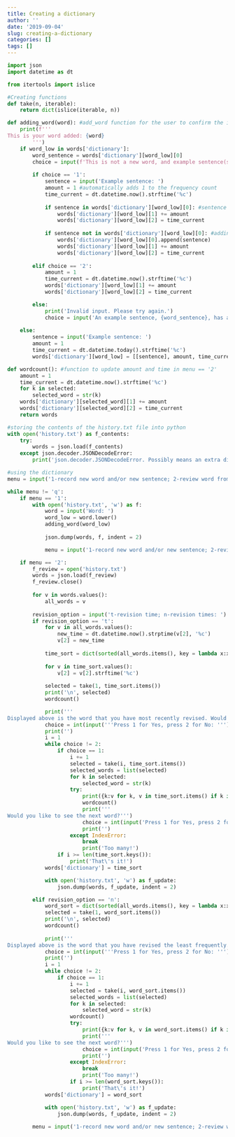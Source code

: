 ```yaml
---
title: Creating a dictionary
author: ''
date: '2019-09-04'
slug: creating-a-dictionary
categories: []
tags: []
---
```


```python
import json
import datetime as dt

from itertools import islice

#Creating functions
def take(n, iterable):
    return dict(islice(iterable, n))

def adding_word(word): #add_word function for the user to confirm the input
    print(f'''
This is your word added: {word}
        ''')
    if word_low in words['dictionary']:
        word_sentence = words['dictionary'][word_low][0]
        choice = input(f'This is not a new word, and example sentence(s), {word_sentence}, has already been added. Press 1 for Yes to add an additional sentence, press 2 for No: ') #To let the user know that not only are there already sentences present, but also display the existing sentences.
        
        if choice == '1':
            sentence = input('Example sentence: ')
            amount = 1 #automatically adds 1 to the frequency count
            time_current = dt.datetime.now().strftime('%c')
            
            if sentence in words['dictionary'][word_low][0]: #sentence is then not added again to dictionary, but frequency count and revision time are updated
                words['dictionary'][word_low][1] += amount
                words['dictionary'][word_low][2] = time_current
            
            if sentence not in words['dictionary'][word_low][0]: #adding sentence to the dictionary
                words['dictionary'][word_low][0].append(sentence)
                words['dictionary'][word_low][1] += amount
                words['dictionary'][word_low][2] = time_current
    
        elif choice == '2':
            amount = 1
            time_current = dt.datetime.now().strftime('%c')
            words['dictionary'][word_low][1] += amount
            words['dictionary'][word_low][2] = time_current

        else:
            print('Invalid input. Please try again.')
            choice = input('An example sentence, {word_sentence}, has already been added. Press 1 for Yes, press 2 for No: ')
    
    else:
        sentence = input('Example sentence: ')
        amount = 1
        time_current = dt.datetime.today().strftime('%c')
        words['dictionary'][word_low] = [[sentence], amount, time_current] #assigns the new word as a new key in the dictionary, assigns the sentence, frequency count and time as its values

def wordcount(): #function to update amount and time in menu == '2'
    amount = 1
    time_current = dt.datetime.now().strftime('%c')
    for k in selected:
        selected_word = str(k)
    words['dictionary'][selected_word][1] += amount
    words['dictionary'][selected_word][2] = time_current
    return words

#storing the contents of the history.txt file into python
with open('history.txt') as f_contents:
    try:
        words = json.load(f_contents)
    except json.decoder.JSONDecodeError:
        print('json.decoder.JSONDecodeError. Possibly means an extra dictionary.')

#using the dictionary
menu = input('1-record new word and/or new sentence; 2-review word from revision history; q-quit: ')

while menu != 'q':
    if menu == '1':
        with open('history.txt', 'w') as f:
            word = input('Word: ')
            word_low = word.lower()
            adding_word(word_low)
            
            json.dump(words, f, indent = 2)

            menu = input('1-record new word and/or new sentence; 2-review word from revision history; q-quit: ')

    if menu == '2':
        f_review = open('history.txt')
        words = json.load(f_review)
        f_review.close()
        
        for v in words.values():
            all_words = v
            
        revision_option = input('t-revision time; n-revision times: ')
        if revision_option == 't':
            for v in all_words.values():
                new_time = dt.datetime.now().strptime(v[2], '%c')
                v[2] = new_time
          
            time_sort = dict(sorted(all_words.items(), key = lambda x:x[1][2], reverse = True))
            
            for v in time_sort.values():
                v[2] = v[2].strftime('%c')
            
            selected = take(1, time_sort.items())
            print('\n', selected)
            wordcount()

            print('''
Displayed above is the word that you have most recently revised. Would you like to see the next word in the list?''')
            choice = int(input('''Press 1 for Yes, press 2 for No: '''))
            print('')
            i = 1
            while choice != 2:
                if choice == 1:
                    i += 1
                    selected = take(i, time_sort.items())
                    selected_words = list(selected)
                    for k in selected:
                        selected_word = str(k)
                    try:
                        print({k:v for k, v in time_sort.items() if k in selected_words[i - 1]})
                        wordcount()
                        print('''
Would you like to see the next word?''')
                        choice = int(input('Press 1 for Yes, press 2 for No: '))
                        print('')
                    except IndexError:
                        break
                        print('Too many!')
                if i >= len(time_sort.keys()):
                    print('That\'s it!')
            words['dictionary'] = time_sort

            with open('history.txt', 'w') as f_update:
                json.dump(words, f_update, indent = 2)

        elif revision_option == 'n':
            word_sort = dict(sorted(all_words.items(), key = lambda x:x[1][1], reverse = False))
            selected = take(1, word_sort.items())
            print('\n', selected)
            wordcount()
            
            print('''
Displayed above is the word that you have revised the least frequently. Would you like to see the next word in the list?''')
            choice = int(input('''Press 1 for Yes, press 2 for No: '''))
            print('')
            i = 1
            while choice != 2:
                if choice == 1:
                    i += 1
                    selected = take(i, word_sort.items())
                    selected_words = list(selected)
                    for k in selected:
                        selected_word = str(k)
                    wordcount()
                    try:
                        print({k:v for k, v in word_sort.items() if k in selected_words[i - 1]})
                        print('''
Would you like to see the next word?''')
                        choice = int(input('Press 1 for Yes, press 2 for No: '))
                        print('')
                    except IndexError:
                        break
                        print('Too many!')
                    if i >= len(word_sort.keys()):
                        print('That\'s it!')
            words['dictionary'] = word_sort

            with open('history.txt', 'w') as f_update:
                json.dump(words, f_update, indent = 2)
        
        menu = input('1-record new word and/or new sentence; 2-review word from revision history; q-quit: ')

```


